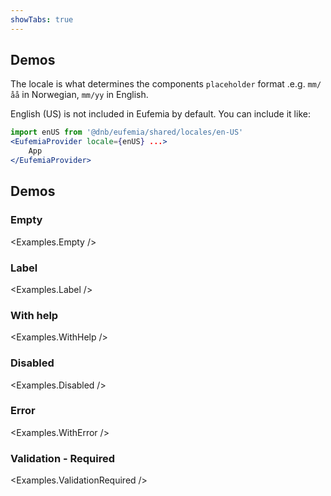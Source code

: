 ```yaml
---
showTabs: true
---
```



## Demos

The locale is what determines the components `placeholder` format .e.g. `mm/åå` in Norwegian, `mm/yy` in English.

<ChangeLocale
  bottom
  label="Locale used in the demos:"
  listUSLocale={true}
/>

English (US) is not included in Eufemia by default. You can include it like:

```jsx
import enUS from '@dnb/eufemia/shared/locales/en-US'
<EufemiaProvider locale={enUS} ...>
	App
</EufemiaProvider>
```

## Demos

### Empty

<Examples.Empty />

### Label

<Examples.Label />

### With help

<Examples.WithHelp />

### Disabled

<Examples.Disabled />

### Error

<Examples.WithError />

### Validation - Required

<Examples.ValidationRequired />
